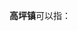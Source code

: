 '''高坪镇'''可以指：
{{PRC admin/disambig|36/08/27/106/000|36/10/02/102/000|42/28/22/101/000|43/01/81/128/000|50/01/11/121/000|51/06/81/103/000|51/09/21/113/000|52/03/03/103/000|52/27/02/108/000}}
{{disambig|cat=三字中国镇名消歧义}}